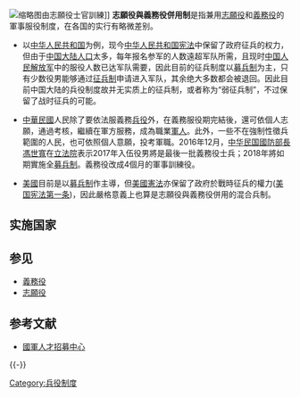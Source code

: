 
[[File:New_Recruits_Ready_to_Move_Oct2011.jpg|缩略图]]由志願役士官訓練]]
'''志願役與義務役併用制'''是指兼用[[志願役|志願役]]和[[義務役|義務役]]的軍事服役制度，在各国的实行有略微差别。
*以[[中华人民共和国|中华人民共和国]]为例，现今[[中华人民共和国宪法|中华人民共和国宪法]]中保留了政府征兵的权力，但由于[[中国大陆人口|中国大陆人口]]太多，每年报名参军的人数遠超军队所需，且现时[[中国人民解放军|中国人民解放军]]中的服役人数已达军队需要，因此目前的征兵制度以[[募兵制|募兵制]]为主，只有少数役男能够通过[[徵兵制|征兵制]]申请进入军队，其余绝大多数都会被退回。因此目前中国大陆的兵役制度故并无实质上的征兵制，或者称为“弱征兵制”，不过保留了战时征兵的可能。

*[[中華民國|中華民國]]人民除了要依法服義務[[兵役|兵役]]外，在義務服役期完結後，還可依個人志願，通過考核，繼續在軍方服務，成為職業[[軍人|軍人]]。此外，一些不在強制性徵兵範圍的人民，也可依照個人意願，投考軍職。2016年12月，[[中華民國國防部長|中华民国國防部長]][[馮世寬|馮世寬]]在[[立法院|立法院]]表示2017年入伍役男將是最後一批義務役士兵；2018年將如期實施全[[志願役|募兵制]]。義務役改成4個月的軍事訓練役。

*[[美國|美國]]目前是以[[募兵制|募兵制]]作主導，但[[美國憲法|美國憲法]]亦保留了政府於戰時征兵的權力([[美国宪法第一条|美国宪法第一条]])，因此嚴格意義上也算是志願役與義務役併用的混合兵制。

==实施国家==
{{see also|各國兵役制度#志願役與義務役併用制}}

==参见==
*[[義務役|義務役]]
*[[志願役|志願役]]

== 参考文献 ==
{{Reflist}}
{{ReflistH}}
* [http://rdrc.mnd.gov.tw/rdrc/index.aspx 國軍人才招募中心] {{Wayback|url=http://rdrc.mnd.gov.tw/rdrc/index.aspx |date=20100801013725 }}
{{ReflistF}}

{{-}}
{{中華民國軍事}}

[[Category:兵役制度|Category:兵役制度]]